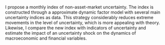 I propose a monthly index of non-asset-market uncertainty. The index is constructed through a approximate dynamic factor model with several main uncertainty indices as data. This strategy considerably reduces extreme movements in the level of uncertainty, which is more appealing with theory. Likewise, I compare the new index with indicators of uncertainty and estimate the impact of an uncertainty shock on the dynamics of macroeconomic and financial variables.
